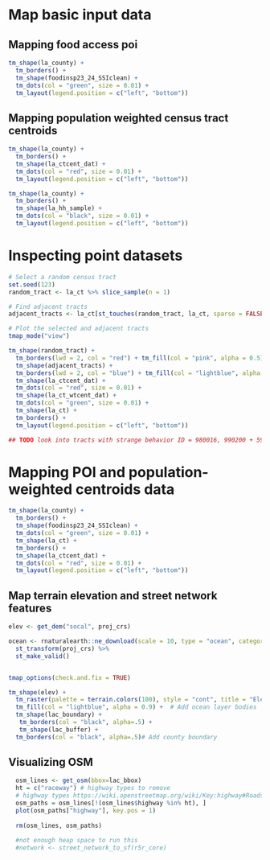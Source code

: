 # Map basic input data

## Mapping food access poi

```r
tm_shape(la_county) +
  tm_borders() +
  tm_shape(foodinsp23_24_SSIclean) +
  tm_dots(col = "green", size = 0.01) +
  tm_layout(legend.position = c("left", "bottom"))

```

## Mapping population weighted census tract centroids

```r
tm_shape(la_county) +
  tm_borders() +
  tm_shape(la_ctcent_dat) +
  tm_dots(col = "red", size = 0.01) +
  tm_layout(legend.position = c("left", "bottom"))

tm_shape(la_county) +
  tm_borders() +
  tm_shape(la_hh_sample) +
  tm_dots(col = "black", size = 0.01) +
  tm_layout(legend.position = c("left", "bottom"))

```

# Inspecting point datasets

```r
# Select a random census tract
set.seed(123)
random_tract <- la_ct %>% slice_sample(n = 1)

# Find adjacent tracts
adjacent_tracts <- la_ct[st_touches(random_tract, la_ct, sparse = FALSE), ]

# Plot the selected and adjacent tracts
tmap_mode("view")

tm_shape(random_tract) + 
  tm_borders(lwd = 2, col = "red") + tm_fill(col = "pink", alpha = 0.5) +
  tm_shape(adjacent_tracts) + 
  tm_borders(lwd = 2, col = "blue") + tm_fill(col = "lightblue", alpha = 0.5) +
  tm_shape(la_ctcent_dat) +
  tm_dots(col = "red", size = 0.01) +
  tm_shape(la_ct_wtcent_dat) +
  tm_dots(col = "green", size = 0.01) +
  tm_shape(la_ct) + 
  tm_borders() +
  tm_layout(legend.position = c("left", "bottom"))

## TODO look into tracts with strange behavior ID = 980016, 990200 + 599100 (in the middle of ocean)

```

# Mapping POI and population-weighted centroids data

```r
tm_shape(la_county) +
  tm_borders() +
  tm_shape(foodinsp23_24_SSIclean) +
  tm_dots(col = "green", size = 0.01) +
  tm_shape(la_ct) +
  tm_borders() +
  tm_shape(la_ctcent_dat) +
  tm_dots(col = "red", size = 0.01) +
  tm_layout(legend.position = c("left", "bottom"))

```

## Map terrain elevation and street network features

```r

elev <- get_dem("socal", proj_crs)

ocean <- rnaturalearth::ne_download(scale = 10, type = "ocean", category = "physical", returnclass = "sf") %>%
  st_transform(proj_crs) %>%
  st_make_valid()


tmap_options(check.and.fix = TRUE)

tm_shape(elev) +
  tm_raster(palette = terrain.colors(100), style = "cont", title = "Elevation (m)") + tm_shape(ocean) +
  tm_fill(col = "lightblue", alpha = 0.9) +  # Add ocean layer bodies
  tm_shape(lac_boundary) + 
   tm_borders(col = "black", alpha=.5) +
   tm_shape(lac_buffer) + 
  tm_borders(col = "black", alpha=.5)# Add county boundary


```

## Visualizing OSM

```r
  osm_lines <- get_osm(bbox=lac_bbox)
  ht = c("raceway") # highway types to remove
  # highway types https://wiki.openstreetmap.org/wiki/Key:highway#Roads
  osm_paths = osm_lines[!(osm_lines$highway %in% ht), ]
  plot(osm_paths["highway"], key.pos = 1)
  
  rm(osm_lines, osm_paths)
  
  #not enough heap space to run this 
  #network <- street_network_to_sf(r5r_core)


```

